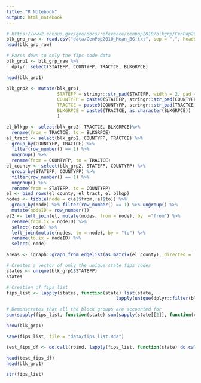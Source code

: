 ```yaml
---
title: "R Notebook"
output: html_notebook
---
```


```r
# https://www2.census.gov/geo/docs/reference/cenpop2010/blkgrp/CenPop2010_Mean_BG.txt
blk_grp_raw <- read.csv("data/CenPop2010_Mean_BG.txt", sep = ",", header = TRUE)
head(blk_grp_raw)
```

```r
# Pares down to only the fips code data
blk_grp1 <- blk_grp_raw %>%
  dplyr::select(STATEFP, COUNTYFP, TRACTCE, BLKGRPCE)

head(blk_grp1)
```
```r
blk_grp2 <- mutate(blk_grp1,
                   STATEFP = stringr::str_pad(STATEFP, width = 2, pad = "0"),
                   COUNTYFP = paste0(STATEFP, stringr::str_pad(COUNTYFP, width = 3, pad = "0")),
                   TRACTCE = paste0(COUNTYFP, stringr::str_pad(TRACTCE, width = 6, pad = "0")),
                   BLKGRPCE = paste0(TRACTCE, as.character(BLKGRPCE))
                   )

el_blkgp <- select(blk_grp2, TRACTCE, BLKGRPCE)%>% 
  rename(from = TRACTCE, to = BLKGRPCE)
el_tract <- select(blk_grp2, COUNTYFP, TRACTCE) %>%
  group_by(COUNTYFP, TRACTCE) %>% 
  filter(row_number() == 1) %>% 
  ungroup() %>% 
  rename(from = COUNTYFP, to = TRACTCE)
el_county <- select(blk_grp2, STATEFP, COUNTYFP) %>%
  group_by(STATEFP, COUNTYFP) %>% 
  filter(row_number() == 1) %>% 
  ungroup() %>% 
  rename(from = STATEFP, to = COUNTYFP)
el <- bind_rows(el_county, el_tract, el_blkgp)
nodes <- tibble(node = c(el$from, el$to)) %>% 
  group_by(node) %>% filter(row_number() == 1) %>% ungroup() %>% 
  mutate(nodeID = row_number())
el2 <- left_join(el, mutate(nodes, from = node), by  ="from") %>% 
  rename(from.ix = nodeID) %>% 
  select(-node) %>% 
  left_join(mutate(nodes, to = node), by = "to") %>% 
  rename(to.ix = nodeID) %>% 
  select(-node)

```

```r
areas <- igraph::graph_from_edgelist(as.matrix(el_county), directed = TRUE)
```



```r
# Creates a vector of only the unique state fips codes
states <- unique(blk_grp1$STATEFP)
states
```

```r
# Creation of fips_list
fips_list <- lapply(states, function(state) list(state,
                                         lapply(unique(dplyr::filter(blk_grp1, STATEFP == state)$COUNTYFP), function(county) list(county, lapply(unique(dplyr::filter(blk_grp1, STATEFP == state, COUNTYFP == county)$TRACTCE), function(tract) list(tract, unique(dplyr::filter(blk_grp1, STATEFP == state, COUNTYFP == county, TRACTCE == tract)$BLKGRPCE)))))))

# Demonstrates that all the block groups are accounted for
sum(sapply(fips_list, function(state) sum(sapply(state[[2]], function(county) sum(sapply(county[[2]], function(tract) length(tract[[2]])))))))

nrow(blk_grp1)
```

```r
save(fips_list, file = "data/fips_list.Rda")
```


```r
test_fips_df <- do.call(rbind, lapply(fips_list, function(state) do.call(rbind, lapply(state[[2]], function(county) do.call(rbind, lapply(county[[2]], function(tract) data.frame(state_fips = rep(state[[1]], length(tract[[2]])), county_fips = rep(county[[1]], length(tract[[2]])), tract_fips = rep(tract[[1]], length(tract[[2]])), blk_grp_fips = tract[[2]])))))))

head(test_fips_df)
head(blk_grp1)

str(fips_list)
```
